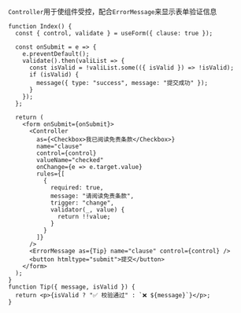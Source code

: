 `Controller`用于使组件受控，配合`ErrorMessage`来显示表单验证信息

```tsx live=true className=s-form-example deps=message
function Index() {
  const { control, validate } = useForm({ clause: true });

  const onSubmit = e => {
    e.preventDefault();
    validate().then(valiList => {
      const isValid = !valiList.some(({ isValid }) => !isValid);
      if (isValid) {
        message({ type: "success", message: "提交成功" });
      }
    });
  };

  return (
    <form onSubmit={onSubmit}>
      <Controller
        as={<Checkbox>我已阅读免责条款</Checkbox>}
        name="clause"
        control={control}
        valueName="checked"
        onChange={e => e.target.value}
        rules={[
          {
            required: true,
            message: "请阅读免责条款",
            trigger: "change",
            validator(_, value) {
              return !!value;
            }
          }
        ]}
      />
      <ErrorMessage as={Tip} name="clause" control={control} />
      <button htmltype="submit">提交</button>
    </form>
  );
}
function Tip({ message, isValid }) {
  return <p>{isValid ? "✅ 校验通过" : `❌ ${message}`}</p>;
}
```
